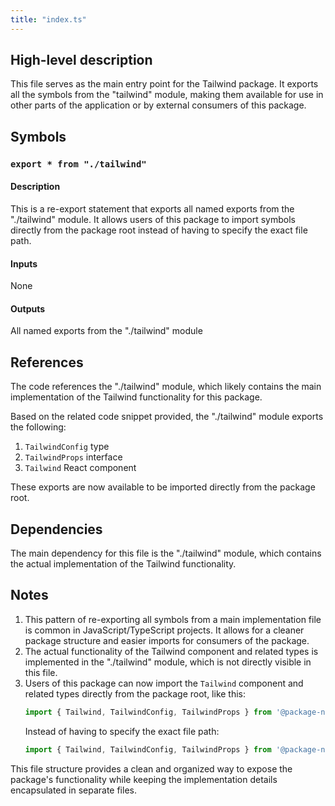 ```yaml
---
title: "index.ts"
---
```


## High-level description
This file serves as the main entry point for the Tailwind package. It exports all the symbols from the "tailwind" module, making them available for use in other parts of the application or by external consumers of this package.

## Symbols

### `export * from "./tailwind"`
#### Description
This is a re-export statement that exports all named exports from the "./tailwind" module. It allows users of this package to import symbols directly from the package root instead of having to specify the exact file path.

#### Inputs
None

#### Outputs
All named exports from the "./tailwind" module

## References
The code references the "./tailwind" module, which likely contains the main implementation of the Tailwind functionality for this package.

Based on the related code snippet provided, the "./tailwind" module exports the following:

1. `TailwindConfig` type
2. `TailwindProps` interface
3. `Tailwind` React component

These exports are now available to be imported directly from the package root.

## Dependencies
The main dependency for this file is the "./tailwind" module, which contains the actual implementation of the Tailwind functionality.

## Notes
1. This pattern of re-exporting all symbols from a main implementation file is common in JavaScript/TypeScript projects. It allows for a cleaner package structure and easier imports for consumers of the package.
2. The actual functionality of the Tailwind component and related types is implemented in the "./tailwind" module, which is not directly visible in this file.
3. Users of this package can now import the `Tailwind` component and related types directly from the package root, like this:
   ```typescript
   import { Tailwind, TailwindConfig, TailwindProps } from '@package-name/tailwind';
   ```
   Instead of having to specify the exact file path:
   ```typescript
   import { Tailwind, TailwindConfig, TailwindProps } from '@package-name/tailwind/tailwind';
   ```

This file structure provides a clean and organized way to expose the package's functionality while keeping the implementation details encapsulated in separate files.